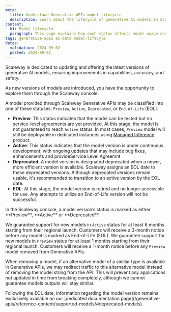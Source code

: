 ```yaml
---
meta:
  title: Understand Generative APIs model lifecycle
  description: Learn about the lifecycle of generative AI models in Scaleway. This page explains how each status affects model usage and updates, ensuring you are informed about transitions and how to access the latest model versions.
content:
  h1: Model lifecycle
  paragraph: This page explains how each status affects model usage and updates.
tags: generative-apis ai-data model-lifecyle
dates:
  validation: 2024-09-02
  posted: 2024-09-02
---
```


Scaleway is dedicated to updating and offering the latest versions of generative AI models, ensuring improvements in capabilities, accuracy, and safety.

As new versions of models are introduced, you have the opportunity to explore them through the Scaleway console.

A model provided through Scaleway Generative APIs may be classified into one of these statuses: `Preview`, `Active`, `Deprecated`, or `End-of-Life` (EOL).

- **Preview**: This status indicates that the model can be tested but no service-level agreements are yet provided. At this stage, the model is not guaranteed to reach `Active` status. In most cases, `Preview` model will still be deployable in dedicated instances using [Managed Inference](https://www.scaleway.com/en/inference/) product.
- **Active**: This status indicates that the model version is under continuous development, with ongoing updates that may include bug fixes, enhancements and provideService Level Agreemnt
- **Deprecated**: A model version is designated deprecated when a newer, more efficient version is available. Scaleway assigns an EOL date to these deprecated versions. Although deprecated versions remain usable, it's recommended to transition to an active version by the EOL date.
- **EOL**: At this stage, the model version is retired and no longer accessible for use. Any attempts to utilize an End-of-Life version will not be successful.

<Message type="note">
  In the Scaleway console, a model version’s status is marked as either **Preview**, **Active** or **Deprecated**. 
</Message>

We guarantee support for new models in `Active` status for at least 8 months starting from their regional launch. Customers will receive a 3-month notice before any model is marked as End-of-Life (EOL).
We guarantee support for new models in `Preview` status for at least 1 months starting from their regional launch. Customers will receive a 1-month notice before any `Preview` model removed from Generative APIs. 

When removing a model, if an alternative model of a similar type is available in Generative APIs, we may redirect traffic to this alternative model instead of removing the model string from the API. This will prevent any applications not updated in time from breaking completely, although we cannot guarantee models outputs will stay similar.


<Message type="important">
  Following the EOL date, information regarding the model version remains exclusively available on our [dedicated documentation page](/generative-apis/reference-content/supported-models/#deprecated-models).
</Message>
